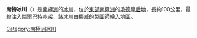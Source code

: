 {{coord|71|35|S|3|40|W|type:glacier_region:AQ|display=title}}

'''席特冰川'''（{{lang-no|Schyttbreen}}）是[[南極洲|南極洲]]的[[冰川|冰川]]，位於[[東部南極洲|東部南極洲]]的[[毛德皇后地|毛德皇后地]]，長約100公里，最終注入[[傑爾巴特冰架|傑爾巴特冰架]]，該冰川由[[挪威|挪威]]的製圖師繪入地圖。

{{Antarctica-geo-stub}}
[[Category:南極洲冰川|Category:南極洲冰川]]
